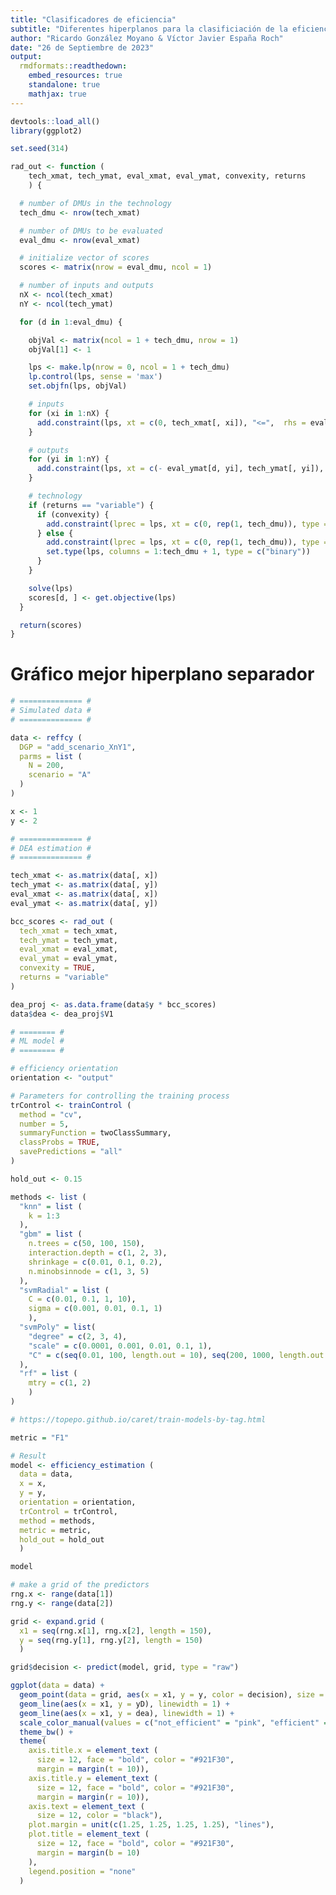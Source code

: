 ```yaml
---
title: "Clasificadores de eficiencia"
subtitle: "Diferentes hiperplanos para la clasificiación de la eficiencia"
author: "Ricardo González Moyano & Víctor Javier España Roch"
date: "26 de Septiembre de 2023"
output:
  rmdformats::readthedown:
    embed_resources: true
    standalone: true
    mathjax: true
---
```


```r
devtools::load_all()
library(ggplot2)

set.seed(314)
```

```r
rad_out <- function (
    tech_xmat, tech_ymat, eval_xmat, eval_ymat, convexity, returns
    ) {

  # number of DMUs in the technology
  tech_dmu <- nrow(tech_xmat)

  # number of DMUs to be evaluated
  eval_dmu <- nrow(eval_xmat)

  # initialize vector of scores
  scores <- matrix(nrow = eval_dmu, ncol = 1)

  # number of inputs and outputs
  nX <- ncol(tech_xmat)
  nY <- ncol(tech_ymat)

  for (d in 1:eval_dmu) {

    objVal <- matrix(ncol = 1 + tech_dmu, nrow = 1)
    objVal[1] <- 1

    lps <- make.lp(nrow = 0, ncol = 1 + tech_dmu)
    lp.control(lps, sense = 'max')
    set.objfn(lps, objVal)

    # inputs
    for (xi in 1:nX) {
      add.constraint(lps, xt = c(0, tech_xmat[, xi]), "<=",  rhs = eval_xmat[d, xi])
    }

    # outputs
    for (yi in 1:nY) {
      add.constraint(lps, xt = c(- eval_ymat[d, yi], tech_ymat[, yi]), ">=", rhs = 0)
    }

    # technology
    if (returns == "variable") {
      if (convexity) {
        add.constraint(lprec = lps, xt = c(0, rep(1, tech_dmu)), type = "=", rhs = 1)
      } else {
        add.constraint(lprec = lps, xt = c(0, rep(1, tech_dmu)), type = "=", rhs = 1)
        set.type(lps, columns = 1:tech_dmu + 1, type = c("binary"))
      }
    }

    solve(lps)
    scores[d, ] <- get.objective(lps)
  }

  return(scores)
}
```

# Gráfico mejor hiperplano separador

```r
# ============== #
# Simulated data #
# ============== #

data <- reffcy (
  DGP = "add_scenario_XnY1",
  parms = list (
    N = 200,
    scenario = "A"
  )
)

x <- 1
y <- 2

# ============== #
# DEA estimation #
# ============== #

tech_xmat <- as.matrix(data[, x])
tech_ymat <- as.matrix(data[, y])
eval_xmat <- as.matrix(data[, x])
eval_ymat <- as.matrix(data[, y])

bcc_scores <- rad_out (
  tech_xmat = tech_xmat,
  tech_ymat = tech_ymat,
  eval_xmat = eval_xmat,
  eval_ymat = eval_ymat,
  convexity = TRUE,
  returns = "variable"
)

dea_proj <- as.data.frame(data$y * bcc_scores)
data$dea <- dea_proj$V1

# ======== #
# ML model #
# ======== #

# efficiency orientation
orientation <- "output"

# Parameters for controlling the training process
trControl <- trainControl (
  method = "cv",
  number = 5,
  summaryFunction = twoClassSummary,
  classProbs = TRUE,
  savePredictions = "all"
)

hold_out <- 0.15

methods <- list (
  "knn" = list (
    k = 1:3
  ),
  "gbm" = list (
    n.trees = c(50, 100, 150),
    interaction.depth = c(1, 2, 3),
    shrinkage = c(0.01, 0.1, 0.2),
    n.minobsinnode = c(1, 3, 5)
  ),
  "svmRadial" = list (
    C = c(0.01, 0.1, 1, 10),
    sigma = c(0.001, 0.01, 0.1, 1)
    ),
  "svmPoly" = list(
    "degree" = c(2, 3, 4),
    "scale" = c(0.0001, 0.001, 0.01, 0.1, 1),
    "C" = c(seq(0.01, 100, length.out = 10), seq(200, 1000, length.out = 3))
  ),
  "rf" = list (
    mtry = c(1, 2)
    )
)

# https://topepo.github.io/caret/train-models-by-tag.html

metric = "F1"

# Result
model <- efficiency_estimation (
  data = data,
  x = x,
  y = y,
  orientation = orientation,
  trControl = trControl,
  method = methods,
  metric = metric,
  hold_out = hold_out
  )
```

```r
model
```

```r
# make a grid of the predictors
rng.x <- range(data[1])
rng.y <- range(data[2])

grid <- expand.grid (
  x1 = seq(rng.x[1], rng.x[2], length = 150),
  y = seq(rng.y[1], rng.y[2], length = 150)
  )

grid$decision <- predict(model, grid, type = "raw")

ggplot(data = data) +
  geom_point(data = grid, aes(x = x1, y = y, color = decision), size = 0.75, alpha = 0.5) +
  geom_line(aes(x = x1, y = yD), linewidth = 1) +
  geom_line(aes(x = x1, y = dea), linewidth = 1) +
  scale_color_manual(values = c("not_efficient" = "pink", "efficient" = "lightgreen")) +
  theme_bw() +
  theme(
    axis.title.x = element_text (
      size = 12, face = "bold", color = "#921F30",
      margin = margin(t = 10)),
    axis.title.y = element_text (
      size = 12, face = "bold", color = "#921F30",
      margin = margin(r = 10)),
    axis.text = element_text (
      size = 12, color = "black"),
    plot.margin = unit(c(1.25, 1.25, 1.25, 1.25), "lines"),
    plot.title = element_text (
      size = 12, face = "bold", color = "#921F30",
      margin = margin(b = 10)
    ),
    legend.position = "none"
  )
```